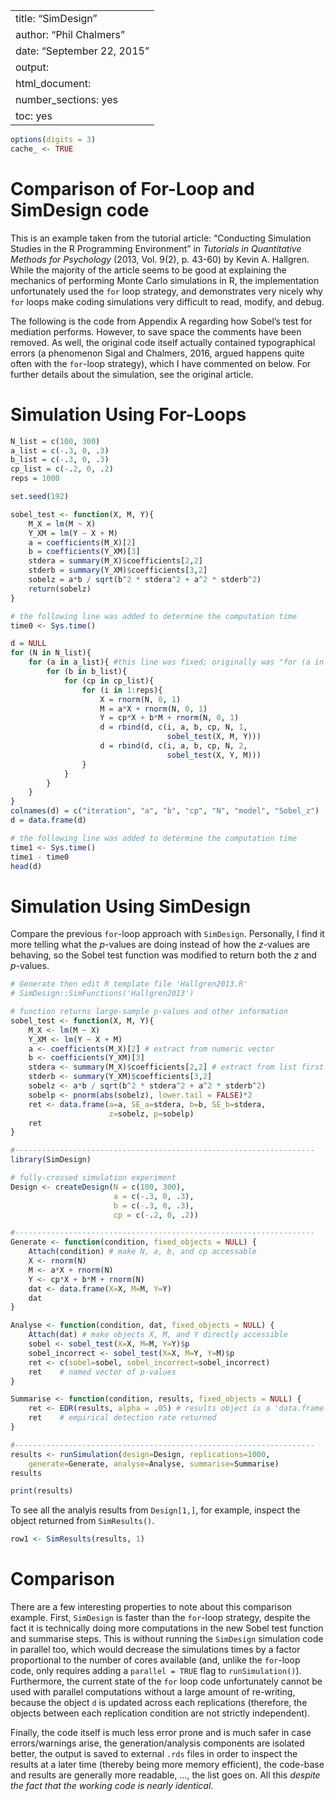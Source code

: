 %\VignetteIndexEntry{SimDesign}
%\VignetteEngine{knitr::knitr}
---
title: "SimDesign"
author: "Phil Chalmers"
date: "September 22, 2015"
output:
  html_document:
    number_sections: yes
    toc: yes
---

```r
options(digits = 3)
cache_ <- TRUE
```


# Comparison of For-Loop and SimDesign code

This is an example taken from the tutorial article: "Conducting Simulation Studies in the
R Programming Environment" in *Tutorials in Quantitative Methods for Psychology*
(2013, Vol. 9(2), p. 43-60) by Kevin A. Hallgren. While the majority of the article seems to be good at explaining the mechanics of performing Monte Carlo simulations in R, the implementation unfortunately used the `for` loop strategy, and demonstrates very nicely why `for` loops make coding simulations very difficult to read, modify, and debug. 

The following is the code from Appendix A regarding how Sobel's test for mediation performs. However, to save space the comments have been removed. As well, the original code itself actually contained typographical errors (a phenomenon Sigal and Chalmers, 2016, argued happens quite often with the `for`-loop strategy), which I have commented on below. For further details about the simulation, see the original article. 

# Simulation Using For-Loops

```r
N_list = c(100, 300)
a_list = c(-.3, 0, .3)
b_list = c(-.3, 0, .3)
cp_list = c(-.2, 0, .2) 
reps = 1000

set.seed(192)

sobel_test <- function(X, M, Y){
    M_X = lm(M ~ X)
    Y_XM = lm(Y ~ X + M)
    a = coefficients(M_X)[2]
    b = coefficients(Y_XM)[3]
    stdera = summary(M_X)$coefficients[2,2] 
    stderb = summary(Y_XM)$coefficients[3,2]
    sobelz = a*b / sqrt(b^2 * stdera^2 + a^2 * stderb^2) 
    return(sobelz)
}

# the following line was added to determine the computation time
time0 <- Sys.time()

d = NULL
for (N in N_list){
    for (a in a_list){ #this line was fixed; originally was "for (a in 1:a_list){"
        for (b in b_list){
            for (cp in cp_list){
                for (i in 1:reps){
                    X = rnorm(N, 0, 1)
                    M = a*X + rnorm(N, 0, 1)
                    Y = cp*X + b*M + rnorm(N, 0, 1)
                    d = rbind(d, c(i, a, b, cp, N, 1,
                                   sobel_test(X, M, Y)))
                    d = rbind(d, c(i, a, b, cp, N, 2,
                                   sobel_test(X, Y, M)))
                }
            }
        }
    }
}
colnames(d) = c("iteration", "a", "b", "cp", "N", "model", "Sobel_z")
d = data.frame(d)

# the following line was added to determine the computation time
time1 <- Sys.time()
time1 - time0
head(d)
```

# Simulation Using SimDesign

Compare the previous `for`-loop approach with `SimDesign`. Personally, I find it more telling what the $p$-values are doing instead of how the $z$-values are behaving, so the Sobel test function was modified to return both the $z$ and $p$-values.

```r
# Generate then edit R template file 'Hallgren2013.R'
# SimDesign::SimFunctions('Hallgren2013')

# function returns large-sample p-values and other information
sobel_test <- function(X, M, Y){
    M_X <- lm(M ~ X)
    Y_XM <- lm(Y ~ X + M)
    a <- coefficients(M_X)[2] # extract from numeric vector
    b <- coefficients(Y_XM)[3]
    stdera <- summary(M_X)$coefficients[2,2] # extract from list first then matrix 
    stderb <- summary(Y_XM)$coefficients[3,2]
    sobelz <- a*b / sqrt(b^2 * stdera^2 + a^2 * stderb^2)
    sobelp <- pnorm(abs(sobelz), lower.tail = FALSE)*2
    ret <- data.frame(a=a, SE_a=stdera, b=b, SE_b=stdera, 
                      z=sobelz, p=sobelp)
    ret
}

#-------------------------------------------------------------------
library(SimDesign)

# fully-crossed simulation experiment
Design <- createDesign(N = c(100, 300),
                       a = c(-.3, 0, .3),
                       b = c(-.3, 0, .3),
                       cp = c(-.2, 0, .2))

#-------------------------------------------------------------------
Generate <- function(condition, fixed_objects = NULL) {
    Attach(condition) # make N, a, b, and cp accessable
    X <- rnorm(N)
    M <- a*X + rnorm(N)
    Y <- cp*X + b*M + rnorm(N)
    dat <- data.frame(X=X, M=M, Y=Y) 
    dat    
}

Analyse <- function(condition, dat, fixed_objects = NULL) {
    Attach(dat) # make objects X, M, and Y directly accessible
    sobel <- sobel_test(X=X, M=M, Y=Y)$p      
    sobel_incorrect <- sobel_test(X=X, M=Y, Y=M)$p    
    ret <- c(sobel=sobel, sobel_incorrect=sobel_incorrect) 
    ret    # named vector of p-values
}

Summarise <- function(condition, results, fixed_objects = NULL) {
    ret <- EDR(results, alpha = .05) # results object is a 'data.frame'
    ret    # empirical detection rate returned
}

#-------------------------------------------------------------------
results <- runSimulation(design=Design, replications=1000,  
    generate=Generate, analyse=Analyse, summarise=Summarise)
results
```

```r
print(results)
```

To see all the analyis results from `Design[1,]`, for example, inspect the object returned from `SimResults()`.

```r
row1 <- SimResults(results, 1)
```

# Comparison

There are a few interesting properties to note about this comparison example. First, `SimDesign` is faster than the `for`-loop strategy, despite the fact it is technically doing more computations in the new Sobel test function and summarise steps. This is without running the `SimDesign` simulation code in parallel too, which would decrease the simulations times by a factor proportional to the number of cores available (and, unlike the `for`-loop code, only requires adding a `parallel = TRUE` flag to `runSimulation()`). Furthermore, the current state of the `for` loop code unfortunately cannot be used with parallel computations without a large amount of re-writing, because the object `d` is updated across each replications (therefore, the objects between each replication condition are not strictly independent).

Finally, the code itself is much less error prone and is much safer in case errors/warnings arise, the generation/analysis components are isolated better, the output is saved to external `.rds` files in order to inspect the results at a later time (thereby being more memory efficient), the code-base and results are generally more readable, ..., the list goes on. All this *despite the fact that the working code is nearly identical*. 